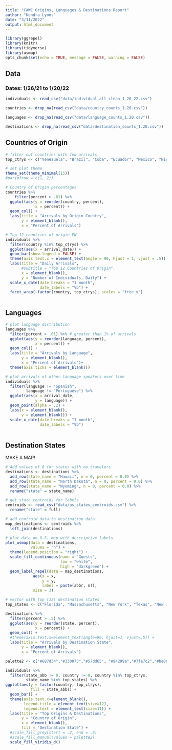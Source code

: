 ```yaml
---
title: "CAWC Origins, Languages & Destinations Report"
author: "Kendra Lyons"
date: "3/11/2022"
output: html_document
---
```


```r
library(ggrepel)
library(knitr)
library(tidyverse)
library(usmap)
opts_chunk$set(echo = TRUE, message = FALSE, warning = FALSE)
```

## Data

### Dates: 1/26/21 to 1/20/22

```r

individuals <- read_csv("data/individual_all_clean_1_20_22.csv")

countries <- drop_na(read_csv("data/country_counts_1.20.csv"))

languages <- drop_na(read_csv("data/language_counts_1.20.csv"))

destinations <- drop_na(read_csv("data/destination_counts_1.20.csv"))

```


## Countries of Origin

```r

# filter out countries with few arrivals
top_ctrys <- c("Venezuela", "Brazil", "Cuba", "Ecuador", "Mexico", "Nicaragua", "Haiti", "Colombia",  "Guatemala", "Peru", "Honduras", "India" ) # update when data is updated

# set plot theme
theme_set(theme_minimal(15)) 
#par(mfrow = c(1, 2))

# Country of Origin percentages
countries %>%
    filter(percent > .01) %>%
  ggplot(aes(y = reorder(country, percent),  
             x = percent)) +
  geom_col() +
  labs(title = "Arrivals by Origin Country", 
       y = element_blank(), 
       x = "Percent of Arrivals")

# Top 12 countries of origin FW
individuals %>%
  filter(country %in% top_ctrys) %>%
  ggplot(aes(x = arrival_date)) +
  geom_bar(show.legend = FALSE) +
  theme(axis.text.x = element_text(angle = 90, hjust = 1, vjust = .5)) +
  labs(title = "Daily Arrivals", 
       #subtitle = "Top 12 Countries of Origin", 
       x = element_blank(), 
       y = "Number of Individuals, Daily") + 
  scale_x_date(date_breaks = "1 month", 
               date_labels = "%b") + 
  facet_wrap(~factor(country, top_ctrys), scales = "free_y")



```

## Languages

```r
# plot language distribution 
languages %>%
  filter(percent > .01) %>% # greater than 1% of arrivals
  ggplot(aes(y = reorder(language, percent), 
             x = percent)) +
  geom_col() +
  labs(title = "Arrivals by Language", 
       y = element_blank(), 
       x = "Percent of Arrivals")+
  theme(axis.ticks = element_blank())

# plot arrivals of other language speakers over time
individuals %>%
  filter(language != "Spanish", 
         language != "Portuguese") %>%
  ggplot(aes(x = arrival_date, 
             y = language)) +
  geom_point(alpha = .2) +
  labs(x = element_blank(), 
       y = element_blank()) +
  scale_x_date(date_breaks = "1 month", 
               date_labels = "%b") 
  
```

## Destination States

MAKE A MAP!

```r
# Add values of 0 for states with no travelers
destinations <- destinations %>%
  add_row(state_name = "Hawaii", n = 0, percent = 0.0) %>%
  add_row(state_name = "North Dakota", n = 0, percent = 0.0) %>%
  add_row(state_name = "Wyoming", n = 0, percent = 0.0) %>%
  rename("state" = state_name)

# get state centroids for labels
centroids <- read_csv("data/us_states_centroids.csv") %>%
  rename("state" = full)

# add centroid data to destination data
map_destinations <- centroids %>%
  left_join(destinations)

# plot data on U.S. map with descriptive labels
plot_usmap(data = destinations, 
           values = "n") +
  theme(legend.position = "right") +
  scale_fill_continuous(name = "Guests",
                        low = "white", 
                        high = "darkgreen") +
  geom_label_repel(data = map_destinations,
            aes(x = x,
                y = y,
                label = paste(abbr, n)),
            size = 3)

```

```r
# vector with top (12) destination states
top_states <- c("Florida", "Massachusetts", "New York", "Texas", "New Jersey", "California", "Pennsylvania", "Georgia", "Connecticut", "Illinois", "Utah", "Tennessee")

destinations %>%
  filter(percent > .5) %>%
  ggplot(aes(y = reorder(state, percent), 
             x = percent)) +
  geom_col() +
  #theme(axis.text.x=element_text(angle=90, hjust=1, vjust=.5)) +
  labs(title = "Arrivals by Destination State", 
       y = element_blank(), 
       x = "Percent of Arrivals")

palette2 <- c("#687d34","#330073","#57dd65", "#94299a","#7fe7c2","#be0063","#00e3e0","#970015","#5d6ec4","#92b426","#4c0054","#ebd460","#d496c4","#008b5e","#bc4c7d","#2e4700","#bb93d9","#cb9704","#854d88","#e2d67d","#ff93d1","#d67218","#7a0017","#ffa265","#9aca71","#8A7C64","#599861")

individuals %>%
  filter(state_abb != 0, country != 0, country %in% top_ctrys,
         state_name %in% top_states) %>%
ggplot(aes(y = factor(country, top_ctrys), 
           fill = state_abb)) +
  geom_bar() +
  theme(axis.text.x=element_blank(),
        legend.title = element_text(size=12), 
        legend.text = element_text(size=11)) +
  labs(title = "Top Origins & Destinations", 
       y = "Country of Origin", 
       x = element_blank(), 
       fill = "Destination State") +
  #scale_fill_grey(start = .2, end = .9)
  #scale_fill_manual(values = palette2)
  scale_fill_viridis_d()

```







